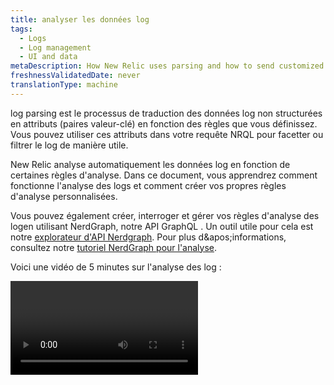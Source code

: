 ```yaml
---
title: analyser les données log
tags:
  - Logs
  - Log management
  - UI and data
metaDescription: How New Relic uses parsing and how to send customized log data.
freshnessValidatedDate: never
translationType: machine
---
```


log <DNT>parsing</DNT> est le processus de traduction des données log non structurées en attributs (paires valeur-clé) en fonction des règles que vous définissez. Vous pouvez utiliser ces attributs dans votre requête NRQL pour facetter ou filtrer le log de manière utile.

New Relic analyse automatiquement les données log en fonction de certaines règles d&apos;analyse. Dans ce document, vous apprendrez comment fonctionne l&apos;analyse des logs et comment créer vos propres règles d&apos;analyse personnalisées.

Vous pouvez également créer, interroger et gérer vos règles d&apos;analyse des logen utilisant NerdGraph, notre API GraphQL . Un outil utile pour cela est notre [explorateur d&apos;API Nerdgraph](https://api.newrelic.com/graphiql). Pour plus d&amp;apos;informations, consultez notre [tutoriel NerdGraph pour l&apos;analyse](/docs/apis/nerdgraph/examples/nerdgraph-log-parsing-rules-tutorial/).

Voici une vidéo de 5 minutes sur l&apos;analyse des log :

<Video id="xPWM46yw3bQ" type="youtube" />

## Exemple d&apos;analyse [#parsing-defined]

Un bon exemple est un log d’accès NGINX par défaut contenant du texte non structuré. C&apos;est utile pour la recherche mais pas pour grand chose d&apos;autre. Voici un exemple d&apos;une ligne typique :

```
127.180.71.3 - - [10/May/1997:08:05:32 +0000] "GET /downloads/product_1 HTTP/1.1" 304 0 "-" "Debian APT-HTTP/1.3 (0.8.16~exp12ubuntu10.21)"
```

Dans un format non analysé, vous devrez effectuer une recherche en texte intégral pour répondre à la plupart des questions. Après analyse, le log est organisé en attributs, comme `response code` et `request URL`:

```json
{
  "remote_addr":"93.180.71.3",
  "time":"1586514731",
  "method":"GET",
  "path":"/downloads/product_1",
  "version":"HTTP/1.1",
  "response":"304",
  "bytesSent": 0,
  "user_agent": "Debian APT-HTTP/1.3 (0.8.16~exp12ubuntu10.21)"
}
```

analyse facilite la création [de requêtes personnalisées](/docs/using-new-relic/data/understand-data/query-new-relic-data) qui s&amp;apos;appuient sur ces valeurs. Cela vous aide à comprendre la distribution des codes de réponse par URL de demande et à trouver rapidement les pages problématiques.

## Comment fonctionne l&apos;analyse des log [#how-it-works]

Voici un aperçu de la manière dont New Relic implémente l&apos;analyse des logs :

<table>
  <thead>
    <tr>
      <th style={{ width: "100px" }}>
        analyser des logs
      </th>

      <th>
        Comment ça marche
      </th>
    </tr>
  </thead>

  <tbody>
    <tr>
      <td>
        Quoi
      </td>

      <td>
        * L&apos;analyse est appliquée à un champ sélectionné spécifique. Par défaut, le champ `message` est utilisé. Cependant, n&amp;apos;importe quel champ/attribut peut être choisi, même celui qui n&amp;apos;existe pas actuellement dans vos données.
        * Chaque règle d&apos;analyse est créée à l&apos;aide d&apos;une clause NRQL `WHERE` qui détermine quel log la règle tentera d&amp;apos;analyser.
        * Pour simplifier le processus de correspondance, nous vous recommandons d&apos;ajouter un attribut [`logtype`](#logtype) à votre log. Cependant, vous n&amp;apos;êtes pas limité à l&amp;apos;utilisation de `logtype`; un ou plusieurs attributs peuvent être utilisés comme critères de correspondance dans la clause NRQL `WHERE`.
      </td>
    </tr>

    <tr>
      <td>
        Quand
      </td>

      <td>
        * analyser ne sera appliqué qu&apos;une seule fois à chaque message de log. Si plusieurs règles d&apos;analyse correspondent au log, seule la première qui réussit sera appliquée.
        * Les règles d’analyse ne sont pas ordonnées. Si plusieurs règles d&apos;analyse correspondent à un log, une est choisie au hasard. Assurez-vous de créer vos règles d’analyse de manière à ce qu’elles ne correspondent pas au même log.
        * l&apos;analyse a lieu lors de l&apos;ingestion log , avant que les données ne soient écrites dans NRDB. Une fois les données écrites sur le stockage, elles ne peuvent plus être analysées.
        * L&apos;analyse se produit dans le pipeline <DNT>**before**</DNT> des enrichissements de données ont lieu. Soyez prudent lorsque vous définissez les critères de correspondance pour une règle d’analyse. Si les critères sont basés sur un attribut qui n&amp;apos;existe pas avant l&amp;apos;analyse ou l&amp;apos;enrichissement, ces données ne seront pas présentes dans le log lors de la correspondance. Par conséquent, aucune analyse n’aura lieu.
      </td>
    </tr>

    <tr>
      <td>
        Comment
      </td>

      <td>
        * Les règles peuvent être écrites en [Grok](#grok), regex ou un mélange des deux. Grok est une collection de modèles qui font abstraction des expressions régulières complexes.
        * Nous prenons en charge la syntaxe Java Regex dans notre interface utilisateur d&apos;analyse. Pour les noms d&apos;attributs ou de champs dans les groupes de capture, Java Regex autorise uniquement \[A-Za-z0-9].
      </td>
    </tr>
  </tbody>
</table>

## Analyser l&apos;attribut à l&apos;aide de Grok [#grok]

Les modèles d&apos;analyse sont spécifiés à l&apos;aide de Grok, une norme industrielle pour l&apos;analyse des messages de log. Tout log entrant avec un champ `logtype` sera vérifié par rapport à nos [règles d&apos;analyse intégrées](#built-in-rules) et, si possible, le modèle Grok associé est appliqué au log.

Grok est un sur-ensemble d&apos;expressions régulières qui ajoute des modèles nommés intégrés à utiliser à la place des expressions régulières complexes littérales. Par instance, au lieu de devoir se rappeler qu&apos;un entier peut être associé aux expressions régulières `(?:[+-]?(?:[0-9]+))`, vous pouvez simplement écrire `%{INT}` pour utiliser le modèle Grok `INT`, qui représente les mêmes expressions régulières.

Les modèles Grok ont la syntaxe :

```
%{PATTERN_NAME[:OPTIONAL_EXTRACTED_ATTRIBUTE_NAME[:OPTIONAL_TYPE[:OPTIONAL_PARAMETER]]]}
```

Où:

* `PATTERN_NAME` est l&amp;apos;un des modèles Grok pris en charge. Le nom du motif est juste un nom convivial représentant des expressions régulières. Elles sont exactement égales aux expressions régulières correspondantes.
* `OPTIONAL_EXTRACTED_ATTRIBUTE_NAME`, s&amp;apos;il est fourni, est le nom de l&amp;apos;attribut qui sera ajouté à votre message de log avec la valeur correspondant au nom du modèle. Cela équivaut à utiliser un groupe de capture nommé à l’aide d’expressions régulières. Si cela n&amp;apos;est pas fourni, la règle d&amp;apos;analyse correspondra simplement à une région de votre chaîne, mais n&amp;apos;extrairea pas un attribut avec sa valeur.
* `OPTIONAL_TYPE` spécifie le type de valeur d&amp;apos;attribut à extraire. Si elles sont omises, les valeurs sont extraites sous forme de chaînes. Par instance, pour extraire la valeur `123` de `"File Size: 123"` sous forme de nombre dans l&amp;apos;attribut `file_size`, utilisez `value: %{INT:file_size:int}`.
* `OPTIONAL_PARAMETER` spécifie un paramètre facultatif pour certains types. Actuellement, seul le type `datetime` prend un paramètre, voir ci-dessous pour plus de détails.

Vous pouvez également utiliser un mélange d&apos;expressions régulières et de noms de modèles Grok dans votre chaîne correspondante.

Cliquez sur ce lien pour une liste des [modèles Grok](https://github.com/thekrakken/java-grok/tree/master/src/main/resources/patterns) pris en charge et ici pour une liste des [types Grok](#grok-types) pris en charge.

Notez que les noms de variables doivent être explicitement définis et être en minuscules comme `%{URI:uri}`. Des expressions telles que `%{URI}` ou `%{URI:URI}` ne fonctionneraient pas.

<CollapserGroup>
  <Collapser id="grok-example" title="Exemple de Grok : extraire des données utiles de votre log">
    Un enregistrement log pourrait ressembler à ceci :

    ```json
    {
      "message": "54.3.120.2 2048 0"
    }
    ```

    Cette information est exacte, mais sa signification n’est pas vraiment intuitive. Les modèles Grok vous aident à extraire et comprendre les données télémétriques que vous souhaitez. Par exemple, un enregistrement log comme celui-ci est beaucoup plus facile à utiliser :

    ```json
    {
      "host_ip": "43.3.120.2",
      "bytes_received": 2048,
      "bytes_sent": 0
    }
    ```

    Pour ce faire, créez un modèle Grok qui extrait ces trois champs ; par exemple :

    ```
    %{IP:host_ip} %{INT:bytes_received} %{INT:bytes_sent}
    ```

    Après le traitement, votre enregistrement log comprendra les champs `host_ip`, `bytes_received` et `bytes_sent`. Vous pouvez désormais utiliser ces champs dans New Relic pour filtrer, facetter et effectuer des opérations statistiques sur vos données log . Pour plus de détails sur la façon d&amp;apos;analyser les logs avec les modèles Grok dans New Relic, consultez [notre article de blog](https://newrelic.com/blog/how-to-relic/how-to-use-grok-log-parsing).
  </Collapser>

  <Collapser id="grok-ui" title="Exemple d'interface utilisateur : création d'une règle d'analyse Grok">
    Si vous disposez des autorisations appropriées, vous pouvez créer des règles d&apos;analyse dans notre interface utilisateur pour créer, tester et activer l&apos;analyse Grok. Par exemple, pour obtenir un type spécifique de message d’erreur pour l’un de vos microservices appelé Inventory Services, vous devez créer une règle d’analyse Grok qui recherche un message d’erreur et un produit spécifiques. Pour ce faire :

    1. Donnez un nom à la règle ; par exemple, `Inventory Services error parsing`.

    2. Sélectionnez un champ existant à analyser (par défaut = `message`) ou entrez un nouveau nom de champ.

    3. Identifiez la clause NRQL `WHERE` qui agit comme un pré-filtre pour le log entrant ; par exemple, `entity.name='Inventory Service'`. Ce pré-filtre réduit le nombre de logs qui doivent être traités par votre règle, supprimant ainsi les traitements inutiles.

    4. Sélectionnez un log correspondant s&apos;il existe, ou cliquez sur l&apos;onglet Coller log pour coller un exemple log.

    5. Ajoutez la règle d’analyse Grok ; par exemple :

       ```
       Inventory error: %{DATA:error_message} for product %{INT:product_id}
       ```

       Où:

    * `Inventory error`: Le nom de votre règle d&amp;apos;analyse
    * `error_message`:Le message d&amp;apos;erreur que vous souhaitez sélectionner
    * `product_id`: L&amp;apos;ID du produit pour le service d&amp;apos;inventaire

    6. Activez et enregistrez la règle d’analyse.

       Bientôt, vous verrez que votre log de service d&apos;inventaire est enrichi de deux nouveaux champs : `error_message` et `product_id`. À partir de là, vous pouvez effectuer des requêtes sur ces champs, créer des graphiques et des tableaux de bord, définir des alertes, etc.

       Pour plus de détails, consultez [notre documentation sur l&apos;ajout de règles d&apos;analyse personnalisées dans l&apos;interface utilisateur](#custom-parsing).
  </Collapser>

  <Collapser id="grok-types" title="Types de Grok pris en charge">
    Le champ `OPTIONAL_TYPE` spécifie le type de valeur d&amp;apos;attribut à extraire. Si elles sont omises, les valeurs sont extraites sous forme de chaînes.

    Les types pris en charge sont :

    <table>
      <thead>
        <tr>
          <th>
            Type spécifié dans Grok
          </th>

          <th>
            Type stocké dans la base de données New Relic
          </th>
        </tr>
      </thead>

      <tbody>
        <tr>
          <td>
            `boolean`
          </td>

          <td>
            `boolean`
          </td>
        </tr>

        <tr>
          <td>
            `byte` `short` `int` `integer`
          </td>

          <td>
            `integer`
          </td>
        </tr>

        <tr>
          <td>
            `long`
          </td>

          <td>
            `long`
          </td>
        </tr>

        <tr>
          <td>
            `float`
          </td>

          <td>
            `float`
          </td>
        </tr>

        <tr>
          <td>
            `double`
          </td>

          <td>
            `double`
          </td>
        </tr>

        <tr>
          <td>
            `string` (défaut) `text`
          </td>

          <td>
            `string`
          </td>
        </tr>

        <tr>
          <td>
            `date` `datetime`
          </td>

          <td>
            Le temps comme un `long`

            Par défaut, il est interprété comme ISO 8601. Si `OPTIONAL_PARAMETER` est présent, il spécifie la [chaîne de modèle de date et d&apos;heure](https://docs.oracle.com/en/java/javase/21/docs/api/java.base/java/text/SimpleDateFormat.html)à utiliser pour interpréter `datetime`.

            Notez que ceci n&apos;est disponible que pendant l&apos;analyse. Nous avons une [étape d’interprétation d’horodatage supplémentaire et distincte](/docs/logs/ui-data/timestamp-support) qui se produit pour tous les logs plus tard dans le pipeline d’ingestion.
          </td>
        </tr>

        <tr>
          <td>
            `json`
          </td>

          <td>
            Données structurées JSON. Voir [analyser JSON mélangé à du texte brut](#parsing-json) pour plus d&amp;apos;informations.
          </td>
        </tr>

        <tr>
          <td>
            `csv`
          </td>

          <td>
            Données CSV. Voir [Analyser CSV](#parsing-csv) pour plus d&amp;apos;informations.
          </td>
        </tr>

        <tr>
          <td>
            `geo`
          </td>

          <td>
            Localisation géographique à partir des adresses IP. Consultez [Géolocalisation des adresses IP (GeoIP)](#geo) pour plus d&amp;apos;informations.
          </td>
        </tr>

        <tr>
          <td>
            `key value pairs`
          </td>

          <td>
            valeur clé Paire . Voir [analyser les paires de valeurs clés](#parsing-key-value-pairs) pour plus d&amp;apos;informations.
          </td>
        </tr>
      </tbody>
    </table>
  </Collapser>

  <Collapser id="grok-multiline" title="Analyse multiligne de Grok">
    Si vous avez un log multiligne, sachez que le modèle Grok `GREEDYDATA` ne correspond pas aux nouvelles lignes (il est équivalent à `.*`).

    Ainsi, au lieu d&apos;utiliser `%{GREEDYDATA:some_attribute}` directement, vous devrez ajouter l&amp;apos;indicateur multiligne devant lui : `(?s)%{GREEDYDATA:some_attribute}`
  </Collapser>

  <Collapser id="parsing-json" title="analyser du JSON mélangé à du texte brut">
    Le pipeline New Relic Logs analyse vos messages log JSON par défaut, mais vous avez parfois des messages de log JSON mélangés à du texte brut. Dans cette situation, vous souhaiterez peut-être pouvoir les analyser, puis pouvoir filtrer à l’aide de l’attribut JSON. Si tel est le cas, vous pouvez utiliser le [type grok](#grok-syntax) `json` , qui analysera le JSON capturé par le modèle grok. Ce format repose sur 3 parties principales : la syntaxe grok, le préfixe que vous souhaitez attribuer à l&amp;apos;attribut json analysé et le [type grok](#grok-syntax) `json` . En utilisant le [type grok](#grok-syntax) `json` , vous pouvez extraire et analyser du JSON à partir de logs qui ne sont pas correctement formatés ; par exemple, si vos logs sont préfixés par une chaîne de date/heure :

    ```json
    2015-05-13T23:39:43.945958Z {"event": "TestRequest", "status": 200, "response": {"headers": {"X-Custom": "foo"}}, "request": {"headers": {"X-Custom": "bar"}}}
    ```

    Afin d&apos;extraire et d&apos;analyser les données JSON de ce format log , créez l&apos;expression Grok suivante :

    ```
    %{TIMESTAMP_ISO8601:containerTimestamp} %{GREEDYDATA:my_attribute_prefix:json}
    ```

    Le log résultant est :

    ```
    containerTimestamp: "2015-05-13T23:39:43.945958Z"
    my_attribute_prefix.event: "TestRequest"
    my_attribute_prefix.status: 200
    my_attribute_prefix.response.headers.X-Custom: "foo"
    my_attribute_prefix.request.headers.X-Custom: "bar"
    ```

    Vous pouvez définir la liste des attributs à extraire ou à supprimer avec les options `keepAttributes` ou `dropAttributes`. Par exemple, avec l&amp;apos;expression Grok suivante :

    ```
    %{TIMESTAMP_ISO8601:containerTimestamp} %{GREEDYDATA:my_attribute_prefix:json({"keepAttributes": ["my_attribute_prefix.event", "my_attribute_prefix.response.headers.X-Custom"]})}
    ```

    Le log résultant est :

    ```
    containerTimestamp: "2015-05-13T23:39:43.945958Z"
    my_attribute_prefix.event: "TestRequest"
    my_attribute_prefix.request.headers.X-Custom: "bar"
    ```

    Si vous souhaitez omettre le préfixe `my_attribute_prefix` , vous pouvez inclure le `"noPrefix": true` dans la configuration.

    ```
    %{TIMESTAMP_ISO8601:containerTimestamp} %{GREEDYDATA:my_attribute_prefix:json({"noPrefix": true})}
    ```

    Si vous souhaitez omettre le préfixe `my_attribute_prefix` et conserver uniquement l&amp;apos;attribut `status` , vous pouvez inclure `"noPrefix": true` et `"keepAttributes: ["status"]` dans la configuration.

    ```
    %{TIMESTAMP_ISO8601:containerTimestamp} %{GREEDYDATA:my_attribute_prefix:json({"noPrefix": true, "keepAttributes": ["status"]})}
    ```

    Si votre JSON a été échappé, vous pouvez utiliser l&apos;option `isEscaped` pour pouvoir l&amp;apos;analyser. Si votre JSON a été échappé puis cité, vous devez également faire correspondre les guillemets, comme indiqué ci-dessous. Par exemple, avec l&amp;apos;expression Grok suivante :

    ```
    %{TIMESTAMP_ISO8601:containerTimestamp} "%{GREEDYDATA:my_attribute_prefix:json({"isEscaped": true})}"
    ```

    Serait capable d&apos;analyser le message échappé :

    ```
    2015-05-13T23:39:43.945958Z "{\"event\": \"TestRequest\", \"status\": 200, \"response\": {\"headers\": {\"X-Custom\": \"foo\"}}, \"request\": {\"headers\": {\"X-Custom\": \"bar\"}}}"
    ```

    Le log résultant est :

    ```
    containerTimestamp: "2015-05-13T23:39:43.945958Z"
    my_attribute_prefix.event: "TestRequest"
    my_attribute_prefix.status: 200
    my_attribute_prefix.response.headers.X-Custom: "foo"
    my_attribute_prefix.request.headers.X-Custom: "bar"
    ```

    Pour configurer le [type Grok](#grok-syntax) `json` , utilisez `:json(_CONFIG_)`:

    * `json({"dropOriginal": true})`: Supprimez le snippet JSON qui a été utilisé dans l&amp;apos;analyse. Lorsqu&amp;apos;elle est définie sur `true` (valeur par défaut), la règle d&amp;apos;analyse supprimera le snippet JSON d&amp;apos;origine. Notez que l’attribut JSON restera dans le champ de message.
    * `json({"dropOriginal": false})`:Cela affichera la charge utile JSON qui a été extraite. Lorsqu&amp;apos;il est défini sur `false`, la charge utile complète uniquement JSON sera affichée sous un attribut nommé dans `my_attribute_prefix` ci-dessus. Notez que l&amp;apos;attribut JSON restera également dans le champ de message ici, donnant à l&amp;apos;utilisateur 3 vues différentes des données JSON. Si le stockage des trois versions est un problème, il est recommandé d&amp;apos;utiliser la valeur par défaut de `true` ici.
    * `json({"depth": 62})`: Niveaux de profondeur auxquels vous souhaitez analyser la valeur JSON (par défaut 62).
    * `json({"keepAttributes": ["attr1", "attr2", ..., "attrN"]})`:Spécifie quel attribut sera extrait du JSON. La liste fournie ne peut pas être vide. Si cette option configuration n&amp;apos;est pas définie, tous les attributs sont extraits.
    * `json({"dropAttributes": ["attr1", "attr2", ..., "attrN"]})`:Spécifie l&amp;apos;attribut à supprimer du JSON. Si cette option de configuration n&amp;apos;est pas définie, aucun attribut n&amp;apos;est supprimé.
    * `json({"noPrefix": true})`: Définissez cette option sur `true` pour supprimer le préfixe de l&amp;apos;attribut extrait du JSON.
    * `json({"isEscaped": true})`: Définissez cette option sur `true` pour analyser le JSON qui a été échappé (ce que vous voyez généralement lorsque le JSON est transformé en chaîne, par exemple `{\"key\": \"value\"}`)
  </Collapser>

  <Collapser id="parsing-csv" title="analyser CSV">
    Si votre système envoie un log de valeurs séparées par des virgules (CSV) et que vous devez les analyser dans New Relic, vous pouvez utiliser le [type Grok](#grok-syntax) `csv` , qui analyse le CSV capturé par le modèle Grok. Ce format repose sur 3 parties principales : la syntaxe Grok, le préfixe que vous souhaitez attribuer à l&amp;apos;attribut CSV analysé et le [type Grok](#grok-syntax) `csv` . En utilisant le [type Grok](#grok-syntax) `csv` , vous pouvez extraire et analyser le CSV du log.

    Étant donné la ligne log CSV suivante à titre d’exemple :

    ```
    "2015-05-13T23:39:43.945958Z,202,POST,/shopcart/checkout,142,10"
    ```

    Et une règle d&apos;analyse avec la forme suivante :

    ```
    %{GREEDYDATA:log:csv({"columns": ["timestamp", "status", "method", "url", "time", "bytes"]})}
    ```

    Analysera votre log comme suit :

    ```
    log.timestamp: "2015-05-13T23:39:43.945958Z"
    log.status: "202"
    log.method: "POST"
    log.url: "/shopcart/checkout"
    log.time: "142"
    log.bytes: "10"
    ```

    Si vous devez omettre le préfixe « log », vous pouvez inclure le `"noPrefix": true` dans la configuration.

    ```
    %{GREEDYDATA:log:csv({"columns": ["timestamp", "status", "method", "url", "time", "bytes"], "noPrefix": true})}
    ```

    ### configuration des colonnes :

    * Il est obligatoire d&apos;indiquer les colonnes dans la configuration de type CSV Grok (qui doit être un JSON valide).
    * Vous pouvez ignorer n&apos;importe quelle colonne en définissant « \_ » (trait de soulignement) comme nom de colonne pour la supprimer de l&apos;objet résultant.

    ### Options de configuration facultatives :

    Bien que la configuration des « colonnes » soit obligatoire, il est possible de modifier l&apos;analyse du CSV avec les paramètres suivants.

    * <DNT>**dropOriginal**</DNT>: (La valeur par défaut est `true`) Supprimez le snippet CSV utilisé dans l&amp;apos;analyse. Lorsque la valeur est `true` (valeur par défaut), la règle d&amp;apos;analyse supprime le champ d&amp;apos;origine.
    * <DNT>**noPrefix**</DNT>: (La valeur par défaut est `false`) N&amp;apos;inclut pas le nom du champ Grok comme préfixe sur l&amp;apos;objet résultant.
    * <DNT>**separator**</DNT>: (Par défaut `,`) Définit le caractère/la chaîne qui divise chaque colonne.
      * Un autre scénario courant est celui des valeurs séparées par des tabulations (TSV), pour cela vous devez indiquer `\t` comme séparateur, ex. `%{GREEDYDATA:log:csv({"columns": ["timestamp", "status", "method", "url", "time", "bytes"], "separator": "\t"})`
    * <DNT>**quoteChar**</DNT>: (Par défaut `"`) Définit le caractère qui entoure éventuellement le contenu d&amp;apos;une colonne.
  </Collapser>

  <Collapser id="geo" title="Géolocalisation des adresses IP (GeoIP)">
    Si votre système envoie un log contenant des adresses IPv4, New Relic peut les localiser géographiquement et enrichir l&apos;événement de log avec l&apos;attribut spécifié. Vous pouvez utiliser le [type Grok](#grok-syntax) `geo` , qui trouve la position d&amp;apos;une adresse IP capturée par le modèle Grok. Ce format peut être configuré pour renvoyer un ou plusieurs champs liés à l&amp;apos;adresse, tels que la ville, le pays et la latitude/longitude de l&amp;apos;IP.

    Étant donné la ligne log suivante à titre d&apos;exemple :

    ```
    2015-05-13T23:39:43.945958Z 146.190.212.184
    ```

    Et une règle d&apos;analyse avec la forme suivante :

    ```
    %{TIMESTAMP_ISO8601:containerTimestamp} %{GREEDYDATA:ip:geo({"lookup":["city","region","countryCode", "latitude","longitude"]})}
    ```

    Nous allons analyser votre log comme suit :

    ```
    ip: 146.190.212.184
    ip.city: North Bergen
    ip.countryCode: US
    ip.countryName: United States
    ip.latitude: 40.793
    ip.longitude: -74.0247
    ip.postalCode: 07047
    ip.region: NJ
    ip.regionName: New Jersey
    containerTimestamp:2015-05-13T23:39:43.945958Z
    ISO8601_TIMEZONE:Z
    ```

    ### configuration de la recherche :

    Il est obligatoire de spécifier les champs `lookup` souhaités renvoyés par l&amp;apos;action `geo` . Au moins un élément est requis parmi les options suivantes.

    * <DNT>**city**</DNT>: Nom de la ville
    * <DNT>**countryCode**</DNT>: Abréviation du pays
    * <DNT>**countryName**</DNT>: Nom du pays
    * <DNT>**latitude**</DNT>: Latitude
    * <DNT>**longitude**</DNT>: Longitude
    * <DNT>**postalCode**</DNT>: Code postal, code zip ou similaire
    * <DNT>**region**</DNT>:Abréviation d&amp;apos;État, de province ou de territoire
    * <DNT>**regionName**</DNT>: Nom de l&amp;apos;État, de la province ou du territoire
  </Collapser>

  <Collapser id="parsing-key-value-pairs" title="analyser la valeur clé Pairs">
    Le pipeline New Relic Logs analyse votre message de log par défaut, mais parfois vous avez des messages de log formatés sous forme de paires valeur/clé. Dans cette situation, vous souhaiterez peut-être pouvoir les analyser, puis pouvoir filtrer à l&apos;aide de l&apos;attribut valeur clé.

    Si tel est le cas, vous pouvez utiliser le [type grok](#grok-syntax) `keyvalue` , qui analysera les paires valeur-clé capturées par le modèle grok. Ce format repose sur 3 parties principales : la syntaxe grok, le préfixe que vous souhaitez attribuer à l&amp;apos;attribut valeur clé analysé et le [type grok](#grok-syntax) `keyvalue` . En utilisant le [type grok](#grok-syntax) `keyvalue` , vous pouvez extraire et analyser les paires valeur/clé du log qui ne sont pas correctement formatées ; par exemple, si votre log est préfixé par une chaîne date/heure :

    ```json
      2015-05-13T23:39:43.945958Z key1=value1,key2=value2,key3=value3
    ```

    Afin d&apos;extraire et d&apos;analyser les données de valeur clé de ce format log , créez l&apos;expression Grok suivante :

    ```
    %{TIMESTAMP_ISO8601:containerTimestamp} %{GREEDYDATA:my_attribute_prefix:keyvalue()}
    ```

    Le log résultant est :

    ```
      containerTimestamp: "2015-05-13T23:39:43.945958Z"
      my_attribute_prefix.key1: "value1"
      my_attribute_prefix.key2: "value2"
      my_attribute_prefix.key3: "value3"
    ```

    Vous pouvez également définir le délimiteur et le séparateur personnalisés pour extraire les paires valeur-clé requises.

    ```json
    2015-05-13T23:39:43.945958Z event:TestRequest request:bar
    ```

    Par exemple, avec l&apos;expression Grok suivante :

    ```
      %{TIMESTAMP_ISO8601:containerTimestamp} %{GREEDYDATA:my_attribute_prefix:keyvalue({"delimiter": " ", "keyValueSeparator": ":"})}
    ```

    Le log résultant est :

    ```
    containerTimestamp: "2015-05-13T23:39:43.945958Z"
    my_attribute_prefix.event: "TestRequest"
    my_attribute_prefix.request: "bar"
    ```

    Si vous souhaitez omettre le préfixe `my_attribute_prefix` , vous pouvez inclure le `"noPrefix": true` dans la configuration.

    ```
    %{TIMESTAMP_ISO8601:containerTimestamp} %{GREEDYDATA:my_attribute_prefix:keyValue({"noPrefix": true})}
    ```

    Le log résultant est :

    ```
    containerTimestamp: "2015-05-13T23:39:43.945958Z"
    event: "TestRequest"
    request: "bar"
    ```

    Si vous souhaitez définir votre préfixe de caractère de citation personnalisé, vous pouvez inclure « quoteChar » : dans la configuration.

    ```json
    2015-05-13T23:39:43.945958Z nbn_demo='INFO',message='This message contains information with spaces ,sessionId='abc123'
    ```

    ```
    %{TIMESTAMP_ISO8601:containerTimestamp} %{GREEDYDATA:my_attribute_prefix:keyValue({"quoteChar": "'"})}
    ```

    Le log résultant est :

    ```
    "my_attribute_prefix.message": "'This message contains information with spaces",
    "my_attribute_prefix.nbn_demo": "INFO",
    "my_attribute_prefix.sessionId": "abc123"
    ```

    ### Paramètres du modèle Grok

    Vous pouvez personnaliser le comportement de l&apos;analyse avec les options suivantes en fonction de vos formats log :

    * **délimiteur**

      * **Description :** Chaîne séparant chaque paire de valeur clé.
      * **Valeur par défaut :** `,` (virgule)
      * **Remplacement :** définissez le champ `delimiter` pour modifier ce comportement.

    * **Séparateur de valeur clé**

      * **Description :** Chaîne utilisée pour attribuer des valeurs aux clés.
      * **Valeur par défaut :** `=`
      * **Remplacement :** définissez le champ `keyValueSeparator` pour l&amp;apos;utilisation d&amp;apos;un séparateur personnalisé.

    * **citationChar**

      * **Description :** Caractère utilisé pour entourer des valeurs avec des espaces ou des caractères spéciaux.
      * **Valeur par défaut :** `"` (guillemets doubles)
      * **Remplacement :** définissez un caractère personnalisé à l’aide de `quoteChar`.

    * **dropOriginal**

      * **Description :** Supprime le message d&amp;apos;origine du log après analyse. Utile pour réduire le stockage log .
      * **Valeur par défaut :** `true`
      * **Remplacement :** définissez `dropOriginal` sur `false` pour conserver le message d&amp;apos;origine du log.

    * **pas de préfixe**

      * **Description :** Lorsque `true`, exclut le nom du champ Grok comme préfixe dans l&amp;apos;objet résultant.
      * **Valeur par défaut :** `false`
      * **Remplacement :** activer en définissant `noPrefix` sur `true`.

    * **échapperChar**

      * **Description :** Définissez un caractère d&amp;apos;échappement personnalisé pour gérer les caractères log spéciaux.
      * **Valeur par défaut :** « » (barre oblique inverse)
      * **Remplacer :** Personnaliser avec `escapeChar`.

    * **trimValeurs**

      * **Description :** permet de supprimer les valeurs contenant des espaces.
      * **Valeur par défaut :** `false`
      * **Remplacement :** définissez `trimValues` sur `true` pour activer le rognage.

    * **touches de finition**

      * **Description :** Permet de rogner les clés contenant des espaces.
      * **Valeur par défaut :** `true`
      * **Remplacement :** définissez `trimKeys` sur `true` pour activer le rognage.
  </Collapser>
</CollapserGroup>

## Organisation par type de log [#type]

d&apos;ingestion de New Relic log pipeline peut analyser les données en faisant correspondre un événement de log à une règle décrivant comment le log doit être analysé. Il existe deux façons d&apos;analyser un événement de log :

* Utiliser une [règle intégrée](#built-in-rules).
* Définir une [règle personnalisée](#custom-parsing).

Les règles sont une combinaison de logique de correspondance et de logique d&apos;analyse. La correspondance est effectuée en définissant une correspondance de requête sur un attribut du log. Les règles ne sont pas appliquées rétroactivement. Les logs collectés avant la création d&apos;une règle ne sont pas analysés par cette règle.

La manière la plus simple d&apos;organiser votre log et la manière dont il est analysé est d&apos;inclure le champ `logtype` dans votre événement de log. Cela indique à New Relic quelle règle intégrée appliquer au log.

<Callout variant="important">
  Une fois qu&apos;une règle d&apos;analyse est active, les données analysées par la règle sont modifiées de manière permanente. Cela ne peut pas être annulé.
</Callout>

## Limites

L&apos;analyse est coûteuse en termes de calcul, ce qui introduit des risques. l&apos;analyse est effectuée pour les règles personnalisées définies dans un compte et pour faire correspondre les modèles à un log. Un grand nombre de modèles ou de règles personnalisées mal définies consommeront une énorme quantité de mémoire et de ressources CPU tout en prenant beaucoup de temps à exécuter.

Afin d&apos;éviter les problèmes, nous appliquons deux limites d&apos;analyse : par message, par règle et par compte.

<table>
  <thead>
    <tr>
      <th style={{ width: "200px" }}>
        Limite
      </th>

      <th>
        Description
      </th>
    </tr>
  </thead>

  <tbody>
    <tr>
      <td>
        Par message et par règle
      </td>

      <td>
        La limite par message et par règle empêche que le temps consacré à l&apos;analyse d&apos;un seul message soit supérieur à 100 ms. Si cette limite est atteinte, le système cessera de tenter d&apos;analyser le message de log avec cette règle.

        Le pipeline d&apos;ingestion tentera d&apos;exécuter tout autre élément applicable à ce message, et le message sera toujours transmis via le pipeline d&apos;ingestion et stocké dans NRDB. Le message de log sera dans son format original, non analysé.
      </td>
    </tr>

    <tr>
      <td>
        Par compte
      </td>

      <td>
        La limite par compte existe pour empêcher les comptes d’utiliser plus que leur juste part de ressources. La limite prend en compte le temps total passé à traiter <DNT>**all**</DNT> message de log pour un compte par minute.
      </td>
    </tr>
  </tbody>
</table>

<Callout variant="tip">
  Pour vérifier facilement si vos limites de débit ont été atteintes, accédez à [la page <DNT>**Limits**</DNT> de votre système](/docs/telemetry-data-platform/ingest-manage-data/manage-data/view-system-limits#limits-ui) dans l&amp;apos;interface utilisateur de New Relic.
</Callout>

## Règles d&apos;analyse intégrées [#built-in-rules]

Les formats log courants ont des règles d&apos;analyse bien établies déjà créées pour eux. Pour bénéficier des règles d’analyse intégrées, ajoutez l’attribut `logtype` lors du transfert du log. Définissez la valeur sur une valeur répertoriée dans le tableau suivant et les règles pour ce type de log seront appliquées automatiquement.

### Liste des règles intégrées [#rulesets]

Les valeurs d’attribut `logtype` suivantes correspondent à une règle d’analyse prédéfinie. Par exemple, pour interroger l&amp;apos;équilibreur de charge d&amp;apos;application :

* Depuis l&apos;interface utilisateur de New Relic, utilisez le format `logtype:"alb"`.
* Depuis [NerdGraph](/docs/apis/nerdgraph/examples/nerdgraph-log-parsing-rules-tutorial/), utilisez le format `logtype = 'alb'`.

Pour savoir quels champs sont analysés pour chaque règle, consultez notre documentation sur [les règles d&apos;analyse intégrées](/docs/logs/ui-data/built-log-parsing-rules).

<table>
  <thead>
    <tr>
      <th style={{ width: "200px" }}>
        `logtype`
      </th>

      <th>
        source du log
      </th>

      <th>
        Exemple de requête correspondante
      </th>
    </tr>
  </thead>

  <tbody>
    <tr>
      <td>
        [`apache`](/docs/logs/ui-data/built-log-parsing-rules#apache)
      </td>

      <td>
        Log d&apos;accès Apache
      </td>

      <td>
        `logtype:"apache"`
      </td>
    </tr>

    <tr>
      <td>
        [`apache_error`](/docs/logs/ui-data/built-log-parsing-rules#apache_error)
      </td>

      <td>
        Log des erreurs Apache
      </td>

      <td>
        `logtype:"apache_error"`
      </td>
    </tr>

    <tr>
      <td>
        [`alb`](/docs/logs/ui-data/built-log-parsing-rules#application-load-balancer)
      </td>

      <td>
        Log de l&apos;équilibreur de charge d&apos;application
      </td>

      <td>
        `logtype:"alb"`
      </td>
    </tr>

    <tr>
      <td>
        [`cassandra`](/docs/logs/ui-data/built-log-parsing-rules#cassandra)
      </td>

      <td>
        Log de Cassandre
      </td>

      <td>
        `logtype:"cassandra"`
      </td>
    </tr>

    <tr>
      <td>
        [`cloudfront-web`](/docs/logs/ui-data/built-log-parsing-rules#cloudfront)
      </td>

      <td>
        CloudFront (log Web standard)
      </td>

      <td>
        `logtype:"cloudfront-web"`
      </td>
    </tr>

    <tr>
      <td>
        [`cloudfront-rtl`](/docs/logs/ui-data/built-log-parsing-rules#cloudfront-rtl)
      </td>

      <td>
        CloudFront (log web temps réel)
      </td>

      <td>
        `logtype:"cloudfront-rtl"`
      </td>
    </tr>

    <tr>
      <td>
        [`elb`](/docs/logs/ui-data/built-log-parsing-rules#elastic-load-balancer)
      </td>

      <td>
        Log d&apos; Elastic Load Balancer
      </td>

      <td>
        `logtype:"elb"`
      </td>
    </tr>

    <tr>
      <td>
        [`haproxy_http`](/docs/logs/ui-data/built-log-parsing-rules#haproxy)
      </td>

      <td>
        Log HAProxy
      </td>

      <td>
        `logtype:"haproxy_http"`
      </td>
    </tr>

    <tr>
      <td>
        [`ktranslate-health`](/docs/logs/ui-data/built-log-parsing-rules#ktranslate-health)
      </td>

      <td>
        Log de santé du conteneur KTranslate
      </td>

      <td>
        `logtype:"ktranslate-health"`
      </td>
    </tr>

    <tr>
      <td>
        [`linux_cron`](/docs/logs/ui-data/built-log-parsing-rules/#linux_cron)
      </td>

      <td>
        Cron Linux
      </td>

      <td>
        `logtype:"linux_cron"`
      </td>
    </tr>

    <tr>
      <td>
        [`linux_messages`](/docs/logs/ui-data/built-log-parsing-rules/#linux_messages)
      </td>

      <td>
        Messages Linux
      </td>

      <td>
        `logtype:"linux_messages"`
      </td>
    </tr>

    <tr>
      <td>
        [`iis_w3c`](/docs/logs/ui-data/built-log-parsing-rules/#iis)
      </td>

      <td>
        Log du serveur Microsoft IIS - format W3C
      </td>

      <td>
        `logtype:"iis_w3c"`
      </td>
    </tr>

    <tr>
      <td>
        [`mongodb`](/docs/logs/ui-data/built-log-parsing-rules#mongodb)
      </td>

      <td>
        Logs de MongoDB
      </td>

      <td>
        `logtype:"mongodb"`
      </td>
    </tr>

    <tr>
      <td>
        [`monit`](/docs/logs/ui-data/built-log-parsing-rules#monit)
      </td>

      <td>
        Monit logs
      </td>

      <td>
        `logtype:"monit"`
      </td>
    </tr>

    <tr>
      <td>
        [`mysql-error`](/docs/logs/ui-data/built-log-parsing-rules#mysql-error)
      </td>

      <td>
        Log des erreurs MySQL
      </td>

      <td>
        `logtype:"mysql-error"`
      </td>
    </tr>

    <tr>
      <td>
        [`nginx`](/docs/logs/ui-data/built-log-parsing-rules#nginx)
      </td>

      <td>
        Log d&apos;accès NGINX
      </td>

      <td>
        `logtype:"nginx"`
      </td>
    </tr>

    <tr>
      <td>
        [`nginx-error`](/docs/logs/ui-data/built-log-parsing-rules#nginx-error)
      </td>

      <td>
        Log des erreurs NGINX
      </td>

      <td>
        `logtype:"nginx-error"`
      </td>
    </tr>

    <tr>
      <td>
        [`postgresql`](/docs/logs/ui-data/built-log-parsing-rules#postgresql)
      </td>

      <td>
        Log Postgresql
      </td>

      <td>
        `logtype:"postgresql"`
      </td>
    </tr>

    <tr>
      <td>
        [`rabbitmq`](/docs/logs/ui-data/built-log-parsing-rules#rabbitmq)
      </td>

      <td>
        Log de Rabbitmq
      </td>

      <td>
        `logtype:"rabbitmq"`
      </td>
    </tr>

    <tr>
      <td>
        [`redis`](/docs/logs/ui-data/built-log-parsing-rules#redis)
      </td>

      <td>
        Log Redis
      </td>

      <td>
        `logtype:"redis"`
      </td>
    </tr>

    <tr>
      <td>
        [`route-53`](/docs/logs/ui-data/built-log-parsing-rules#route53)
      </td>

      <td>
        Log de la Route 53
      </td>

      <td>
        `logtype:"route-53"`
      </td>
    </tr>

    <tr>
      <td>
        [`syslog-rfc5424`](/docs/logs/ui-data/built-log-parsing-rules/#syslog-rfc5424)
      </td>

      <td>
        Logs système au format RFC5424
      </td>

      <td>
        `logtype:"syslog-rfc5424"`
      </td>
    </tr>
  </tbody>
</table>

### Ajoutez le `logtype` [#logattr]

Lors de l&apos;agrégation des logs, il est important de fournir des métadonnées qui facilitent l&apos;organisation, la recherche et l&apos;analyse de ces logs. Une façon simple de procéder consiste à ajouter l&apos;attribut `logtype` au message de log lors de leur expédition. [Les règles d’analyse intégrées](#built-in-rules) sont appliquées par défaut à certaines valeurs `logtype` .

<Callout variant="tip">
  Les champs `logType`, `logtype` et `LOGTYPE` sont tous pris en charge pour les règles intégrées. Pour faciliter la recherche, nous vous recommandons de vous aligner sur une syntaxe unique dans votre organisation.
</Callout>

Voici quelques exemples de la façon d&apos;ajouter `logtype` au log envoyé par certaines de nos [méthodes d&apos;expédition prises en charge](/docs/logs/enable-new-relic-logs).

<CollapserGroup>
  <Collapser className="freq-link" id="infrastructure-log-forwarder-example" title="Exemple d'agent d'infrastructure New Relic">
    Ajoutez `logtype` comme [`attribute`](/docs/logs/forward-logs/forward-your-logs-using-infrastructure-agent#attributes). Vous devez définir le type de log pour chaque source nommée.

    ```yml
    logs:
      - name: file-simple
        file: /path/to/file
        attributes:
          logtype: fileRaw
      - name: nginx-example
        file: /var/log/nginx.log
        attributes:
          logtype: nginx
    ```
  </Collapser>

  <Collapser className="freq-link" id="fluentd-example" title="Exemple de Fluentd">
    Ajoutez un bloc de filtre au fichier `.conf` , qui utilise un `record_transformer` pour ajouter un nouveau champ. Dans cet exemple, nous utilisons un `logtype` sur `nginx` pour déclencher la règle d’analyse NGINX intégrée. Découvrez d’autres [exemples de Fluentd](https://github.com/newrelic/fluentd-examples).

    ```apacheconf
    <filter containers>
      @type record_transformer
      enable_ruby true
      <record>
        #Add logtype to trigger a built-in parsing rule for nginx access logs
        logtype nginx
        #Set timestamp from the value contained in the field "time"
        timestamp record["time"]
        #Add hostname and tag fields to all records
        hostname "#{Socket.gethostname}"
        tag ${tag}
      </record>
    </filter>
    ```
  </Collapser>

  <Collapser className="freq-link" id="fluentbit-example" title="Exemple de Fluent Bit">
    Ajoutez un bloc de filtre au fichier `.conf` qui utilise un `record_modifier` pour ajouter un nouveau champ. Dans cet exemple, nous utilisons un `logtype` sur `nginx` pour déclencher la règle d’analyse NGINX intégrée. Découvrez d’autres [exemples de Fluent Bit](https://github.com/newrelic/fluentbit-examples).

    ```ini
    [FILTER]
        Name   record_modifier
        Match  *
        Record logtype nginx
        Record hostname ${HOSTNAME}
        Record service_name Sample-App-Name
    ```
  </Collapser>

  <Collapser className="freq-link" id="logstash-example" title="Exemple de Logstash">
    Ajoutez un bloc de filtre à la configuration Logstash qui utilise un filtre de mutation `add_field` pour ajouter un nouveau champ. Dans cet exemple, nous utilisons un `logtype` sur `nginx` pour déclencher la règle d’analyse NGINX intégrée. Découvrez d&amp;apos;autres [exemples de Logstash](https://github.com/newrelic/logstash-examples).

    ```ini
    filter {
      mutate {
        add_field => {
          "logtype" => "nginx"
          "service_name" => "myservicename"
          "hostname" => "%{host}"
        }
      }
    }
    ```
  </Collapser>

  <Collapser className="freq-link" id="api-example" title="Exemple d'API de Log">
    Vous pouvez ajouter un attribut à la requête JSON envoyée à New Relic. Dans cet exemple, nous ajoutons un attribut `logtype` de valeur `nginx` pour déclencher la règle d’analyse NGINX intégrée. En savoir plus sur l’utilisation de l’ [API Logs](/docs/logs/new-relic-logs/log-api/introduction-log-api).

    ```
    POST /log/v1 HTTP/1.1
    Host: log-api.newrelic.com
    Content-Type: application/json
    X-License-Key: YOUR_LICENSE_KEY
    Accept: */*
    Content-Length: 133
    {
      "timestamp": TIMESTAMP_IN_UNIX_EPOCH,
      "message": "User 'xyz' logged in",
      "logtype": "nginx",
      "service": "login-service",
      "hostname": "login.example.com"
    }
    ```
  </Collapser>
</CollapserGroup>

## Créer et afficher des règles d&apos;analyse personnalisées [#custom-parsing]

De nombreux logs sont formatés ou structurés d’une manière unique. Afin de les analyser, une logique personnalisée doit être construite et appliquée.

<img title="Log parsing rules" alt="Screenshot of log parsing in UI" src="/images/logs_screenshot-full_parsing-ui.webp" />

<figcaption>
  Dans la navigation de gauche dans l&apos;interface utilisateur du log, sélectionnez <DNT>**Parsing**</DNT>, puis créez votre propre règle d&amp;apos;analyse personnalisée avec une clause NRQL `WHERE` valide et un modèle Grok.
</figcaption>

Pour créer et gérer vos propres règles d’analyse personnalisées :

1. Allez à <DNT>**[one.newrelic.com &gt; All capabilities](https://one.newrelic.com/all-capabilities) &amp;gt; Logs**</DNT>.
2. À partir de <DNT>**Manage data**</DNT> dans la navigation de gauche de l’interface utilisateur du log, cliquez sur <DNT>**Parsing**</DNT>, puis sur <DNT>**Create parsing rule**</DNT>.
3. Saisissez un nom pour la nouvelle règle d’analyse.
4. Sélectionnez un champ existant à analyser (par défaut = `message`) ou entrez un nouveau nom de champ.
5. Saisissez une clause NRQL `WHERE` valide pour correspondre au log que vous souhaitez analyser.
6. Sélectionnez un log correspondant s&apos;il existe, ou cliquez sur l&apos;onglet <DNT>**Paste log**</DNT> pour coller un exemple log. Notez que si vous copiez du texte depuis l&amp;apos;interface utilisateur du log ou le générateur de requêtes pour le coller dans l&amp;apos;interface utilisateur d&amp;apos;analyse, assurez-vous qu&amp;apos;il s&amp;apos;agit de la version <DNT>*Unformatted*</DNT> .
7. Saisissez la règle d&apos;analyse et validez son fonctionnement en affichant les résultats dans la section <DNT>**Output**</DNT> . Pour en savoir plus sur Grok et les règles d&amp;apos;analyse personnalisées, lisez [notre article de blog sur la façon d&apos;analyser les logs avec les modèles Grok](https://blog.newrelic.com/product-news/how-to-use-grok-log-parsing).
8. Activez et enregistrez la règle d’analyse personnalisée.

Pour afficher les règles d’analyse existantes :

1. Allez à <DNT>**[one.newrelic.com &gt; All capabilities](https://one.newrelic.com/all-capabilities) &amp;gt; Logs**</DNT>.
2. À partir de <DNT>**Manage data**</DNT> dans la barre de navigation de gauche de l’interface utilisateur du log, cliquez sur <DNT>**Parsing**</DNT>.

## Dépannage [#troubleshooting]

Si l&apos;analyse ne fonctionne pas comme prévu, cela peut être dû à :

* <DNT>**Logic:**</DNT> La logique de correspondance de la règle d&amp;apos;analyse ne correspond pas au log souhaité.
* <DNT>**Timing:**</DNT> Si votre règle de correspondance d&amp;apos;analyse cible une valeur qui n&amp;apos;existe pas encore, elle échouera. Cela peut se produire si la valeur est ajoutée plus tard dans le pipeline dans le cadre du processus d’enrichissement.
* <DNT>**Limits:**</DNT> Il y a une quantité de temps fixe disponible chaque minute pour traiter le log via l&amp;apos;analyse, les modèles, les filtres de suppression, etc. Si le temps maximum a été écoulé, l&amp;apos;analyse sera ignorée pour les enregistrements d&amp;apos;événements de log supplémentaires.

Pour résoudre ces problèmes, créez ou ajustez vos [règles d&apos;analyse personnalisées](#custom-parsing).